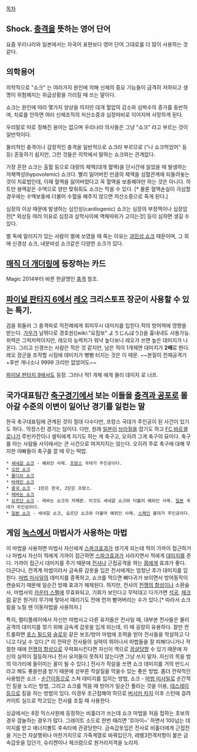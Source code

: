 [[목차]]

== Shock. [[충격]]을 뜻하는 영어 단어 ==
요즘 우리나라와 일본에서는 자국어 표현보다 영어 단어 그대로를 더 많이 사용하는 것 같다.

== 의학용어 ==

의학적으로 "쇼크" 는 여러가지 원인에 의해 신체의 중요 기능들이 급격히 저하되고 생명이 위험해지는 위급상황을 가리킬 때 쓰는 말이다.

쇼크는 원인에 따라 몇가지 양상을 띄지만 대개 혈압의 감소와 심박수의 증가를 동반하며, 치료를 안하면 여러 신체조직의 저산소증과 심장마비로 이어지며 사망하게 된다.

우리말로 따로 정해진 용어는 없으며 우리나라 의사들은 그냥 "쇼크" 라고 부르는 것이 일반적이다.

물리적인 충격이나 감정적인 충격을 일반적으로 쇼크라 부르므로 ("나 쇼크먹었어" 등등) 혼동하기 쉽지만, 그런 것들은 의학에서 말하는 쇼크와는 관계없다.

가장 흔한 쇼크는 출혈 등으로 대량의 체액(대개 혈액)을 단시간에 잃었을 때 발생하는 저체액성(hypovolemic) 쇼크다. 빨리 잃어버린 만큼의 체액을 심혈관계에 되돌려놓는 것이 치료법인데, 이때 혈액을 잃어버렸다고 꼭 혈액을 보충해야만 하는 것은 아니다. 하트만 용액같은 수액으로 양만 맞춰줘도 쇼크는 막을 수 있다. [* 물론 혈액손실이 극심할 경우에는 수액보충에 더불어 수혈을 해주지 않으면 저산소증으로 죽게 된다.]

심장의 이상 때문에 발생하는 심인성(cardiogenic) 쇼크는 심장의 부정맥이나 심장압전[* 외상등 여러 이유로 심장과 심막사이에 액체따위가 고이는것] 등이 심하면 생길 수 있다.

벌 독에 알러지가 있는 사람이 벌에 쏘였을 때 죽는 이유는 [[과민성 쇼크]] 때문이며, 그 외에 신경성 쇼크, 내분비성 쇼크같은 다양한 쇼크가 있다.

== [[매직 더 개더링]]에 등장하는 카드 ==
Magic 2014부터 바뀐 한글명인 [[충격]] 참조.

== [[파이널 판타지 6]]에서 [[레오]] 크리스토프 장군이 사용할 수 있는 특기. ==

검을 휘둘러 그 충격파로 적전체에게 회피무시 대미지를 입힌다.적의 방어력에 영향을 받는다. [[가우]]가 날뛰다로 경호원([wiki:"요짐보" ようじんぼう])을 흉내내도 사용가능. 위력은 그럭저럭이지만, 레오의 능력치가 워낙 높다보니 레오가 쓰면 높은 데미지가 나온다. 그리고 신경쓰는 사람은 적은 것 같지만, 남은 적이 1개체면 대미지가 '''2배'''로 뛴다. 레오 장군을 조작할 시점에 데미지가 뻥뻥 터지는 것은 이 때문. ~~본질이 전체공격기+후반 개나소나 9999 크리만 없었어도~~

[[파이널 판타지 9]]에서도 등장. 그러나  적1 개체 에게 물리 데미지 로 너프.


== 국가대표팀간 [[축구]]경기에서 보는 이들을 [[충격과 공포]]로 몰아갈 수준의 이변이 일어난 경기를 일컫는 말 ==

한국 축구대표팀에 관계된 것이 절대 다수다만, 프랑스 국대가 주인공이 된 사건이 있기도 하다.. 막장스런 경기는 덤이다. 다만, 원래 [[일본]]이 [[브라질]]을 잡기도 하고 [[FC 바르셀로나]]가 루빈카잔이나 셀틱에게 지기도 하는 게 축구고, 오히려 그게 축구의 묘미다. 축구를 아는 사람들 사이에서는 큰 사건으로 여겨지지는 않는다. 오히려 주로 축구에 대해 무지한 야빠들이 축구를 깔 때 무는 떡밥.

 * [[세네갈 쇼크]] - 예외인 사례. [[프랑스]] 국대가 주인공이다. 
 * [[오만 쇼크]]
 * [[몰디브 쇼크]]
 * [[바레인 쇼크]] 
 * [[중국 쇼크]] - 1탄은 한국, 2탄은 프랑스. 
 * [[레바논 쇼크]]
 * [[요르단 쇼크]] - 레바논 쇼크의 자매판. 이것도 세네갈 쇼크와 더불어 예외인 사례. [[일본]] 국대가 주인공이다.
 * [[일본 쇼크]] - 세네갈 쇼크, 요르단 쇼크와 더불어 예외인 사례. [[스페인]] 올대가 주인공이다.

== 게임 [[녹스]]에서 마법사가 사용하는 마법 == 

이 마법을 사용하면 마법사 자신에게 [[스파크]]효과가 생기게 되는데 적이 가까이 접근하거나 마법사 자신이 적에게 가까이 접근하면 [[스파크]]효과가 사라지면서 적에게 [[대미지]]를 준다. 가까이 접근시 대미지를 주기 때문에 [[전사]]나 근접공격을 하는 [[몹]]에게 효과가 좋다. 더군다나, 전격계 마법이라서 금속류 갑옷을 입은 전사에게는 엄청난 추가 대미지를 입힌다. [[마법 미사일]]의 데미지를 증폭하고, 쇼크를 먹으면 뼈다귀가 보이면서 방어동작이 캔슬되기 때문에 일순간 방패 효과가 해제된다. 하지만, 전사의 [[전쟁의 함성]]이나 소환술사, 마법사의 [[카운터 스펠]]에 무효화되고, 기회가 보인다고 무턱대고 다가가면 [[석궁]], [[체크럼]] 같은 원거리 무기에 맞아서 때리기도 전에 먼저 뻗어버리는 수가 있다.[* 따라서 쇼크킬을 노릴 땐 이동마법을 사용하자.] 

특히, 멀티플레이에서 자신만 마법사고 다른 유저들은 전사일 때, 대부분 전사들은 물리 공격의 대미지를 깎기 위해 금속계 갑옷을 입게 되는데, 이 때 굉장히 유용하다. 잘만 컨트롤하면 [[포스 필드]]와 [[슬로우]] 같은 보조/방어 마법에 조력을 받아 전사들을 학살하고 다니고 다닐 수 있다.[* 이 전략은 전사들의 실력이 뛰어나서 마법들을 잘 피해다니거나 적절한 때에 [[전쟁의 함성]]으로 무력화시킨다면 자신이 역으로 [[끔살]]당할 수 있기 때문에 자신의 실력이 월등하거나 전사 유저들이 못하지 않는다면 그냥 쓰지 말자. 자신의 목을 범의 아가리에 들이미는 꼴이 될 수 있다.] 전사가 작살을 쓰면 쇼크 데미지를 거의 반드시라고 해도 좋을만큼 받기 때문에 섣부른 작살질을 막을수 있는 좋은 방법.
좀더 전략적인 사용법은 쇼크 - [[순간이동]]으로 스쳐 데미지를 입히는 방법, 쇼크 - [[마법 미사일]]로 순간적인 킬을 노리는 방법, 그리고 쇼크를 먹을 때 방어가 일순간 풀리는 것을 이용, [[데스레이]]등으로 킬을 하는 방법이 있다. 이경우 초근접해야 하므로 [[버서커 차지]] 이후 스턴에 걸려 카이트 실드로 막고있는 전사를 조질 때 사용한다.

싱글에서는 8장 익스사원에 등장하는 비홀더가 쓰는데 쇼크 마법을 처음 접하는 초보의 경우 깜놀하는 경우가 많다. 그레이트 소드로 한번 때리면 '흐아이~' 하면서 100넘는 데미지를 받고 에너지볼트 후속타에 관광당한다. 금속갑옷입은 전사로 비홀더에게 근접전을 거는건 자살행위나 마찬가지므로 가죽계열로 바꿔입던가, 레벨3전격저항이 붙은 금속갑옷을 입던가, 슈리켄이나 체크럼으로 원거리저격을 노리자.


